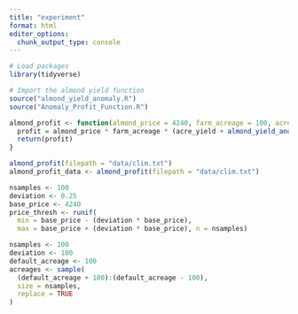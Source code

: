 ```yaml
---
title: "experiment"
format: html
editor_options: 
  chunk_output_type: console
---
```


```r
# Load packages
library(tidyverse)

# Import the almond yield function
source("almond_yield_anomaly.R")
source("Anomaly_Profit_Function.R")
```

```r
almond_profit <- function(almond_price = 4240, farm_acreage = 100, acre_yield = 1.2, filepath) {
  profit = almond_price * farm_acreage * (acre_yield + almond_yield_anomaly(filepath))
  return(profit)
}
```

```r
almond_profit(filepath = "data/clim.txt")
almond_profit_data <- almond_profit(filepath = "data/clim.txt")
```

```r
nsamples <- 100
deviation <- 0.25
base_price <- 4240
price_thresh <- runif(
  min = base_price - (deviation * base_price),
  max = base_price + (deviation * base_price), n = nsamples)
```

```r
nsamples <- 100
deviation <- 100
default_acreage <- 100
acreages <- sample(
  (default_acreage + 100):(default_acreage - 100),
  size = nsamples,
  replace = TRUE
)
```














